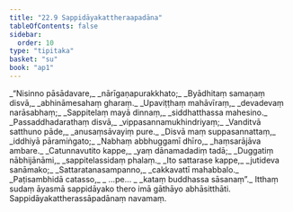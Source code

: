 ```yaml
---
title: "22.9 Sappidāyakattheraapadāna"
tableOfContents: false
sidebar:
  order: 10
type: "tipitaka"
basket: "su"
book: "ap1"
---
```



<DynamicBreadcrumb />

<Division number="44" book="ap1">

<Paragraph number="2881" type="verses" book="ap1">
_“Nisinno pāsādavare,_  
_nārīgaṇapurakkhato;_  
_Byādhitaṃ samaṇaṃ disvā,_  
_abhināmesahaṃ gharaṃ._  

</Paragraph>

</Division>
<Division number="45" book="ap1">

<Paragraph number="2882" type="verses" book="ap1">
_Upaviṭṭhaṃ mahāvīraṃ,_  
_devadevaṃ narāsabhaṃ;_  
_Sappitelaṃ mayā dinnaṃ,_  
_siddhatthassa mahesino._  

</Paragraph>

</Division>
<Division number="46" book="ap1">

<Paragraph number="2883" type="verses" book="ap1">
_Passaddhadarathaṃ disvā,_  
_vippasannamukhindriyaṃ;_  
_Vanditvā satthuno pāde,_  
_anusaṃsāvayiṃ pure._  

</Paragraph>

</Division>
<Division number="47" book="ap1">

<Paragraph number="2884" type="verses" book="ap1">
_Disvā maṃ suppasannattaṃ,_  
_iddhiyā pāramiṅgato;_  
_Nabhaṃ abbhuggamī dhīro,_  
_haṃsarājāva ambare._  

</Paragraph>

</Division>
<Division number="48" book="ap1">

<Paragraph number="2885" type="verses" book="ap1">
_Catunnavutito kappe,_  
_yaṃ dānamadadiṃ tadā;_  
_Duggatiṃ nābhijānāmi,_  
_sappitelassidaṃ phalaṃ._  

</Paragraph>

</Division>
<Division number="49" book="ap1">

<Paragraph number="2886" type="verses" book="ap1">
_Ito sattarase kappe,_  
_jutideva sanāmako;_  
_Sattaratanasampanno,_  
_cakkavattī mahabbalo._  

</Paragraph>

</Division>
<Division number="50" book="ap1">

<Paragraph number="2887" type="verses" book="ap1">
_Paṭisambhidā catasso,_  
_ …pe… _  
_kataṃ buddhassa sāsanaṃ”._  

</Paragraph>

<Paragraph number="2888" book="ap1">
Itthaṃ sudaṃ āyasmā sappidāyako thero imā gāthāyo abhāsitthāti.

</Paragraph>
</Division>

<Paragraph number="2889" type="center" book="ap1">
Sappidāyakattherassāpadānaṃ navamaṃ.
</Paragraph>